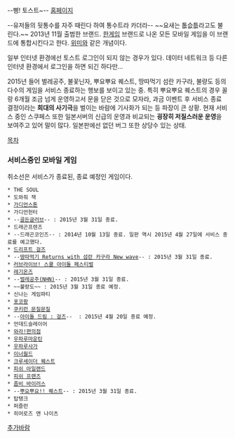--삥! 토스트~--
[http://www.toast.com/mobile.nhn 홈페이지]

--유저들의 뒷통수를 자주 때린다 하여 통수트라 카더라-- ~~요새는 톲슶틊라고도 불린다.~~
2013년 11월 출범한 브랜드. [[한게임]] 브랜드로 나온 모든 모바일 게임을 이 브랜드에 통합시킨다고 한다. [[위미]]와 같은 개념이다. 

일부 인터넷 환경에선 토스트 로그인이 되지 않는 경우가 있다. 데이터 네트워크 등 다른 인터넷 환경에서 로그인을 하면 되긴 하다만...

2015년 들어 벌레공주, 불꽃닌자, 뿌요뿌요 퀘스트, 땅따먹기 섬란 카구라, 불량도 등의 다수의 게임을 서비스 종료하는 행보를 보이고 있는 중. 특히 뿌요뿌요 퀘스트의 경우 꼴랑 6개월 조금 넘게 운영하고서 문을 닫은 것으로 모자라, 과금 이벤트 후 서비스 종료 결정이라는 '''희대의 사기극'''을 벌이는 바람에 기사화가 되는 등 파장이 큰 상황. 현재 서비스 중인 스쿠페스 또한 일본서버의 신급의 운영과 비교되는 '''굉장히 저질스러운 운영'''을 보여주고 있어 말이 많다. 일본판에선 없던 버그 또한 상당수 있는 상태.

[[목차]]

=== 서비스중인 모바일 게임 ===
취소선은 서비스가 종료된, 종료 예정인 게임이다.
 * THE SOUL
 * 도와줘 잭
 * [[가디언스톤]]
 * 가디언헌터
 * --[[골든글러브]]-- : 2015년 3월 31일 종료.
 * 드래곤프렌즈
 * --드래곤코인즈-- : 2014년 10월 13일 종료. 일판 역시 2015년 4월 27일에 서비스 종료를 예고했다.
 * [[드리프트 걸즈]]
 * --[[땅따먹기 Returns with 섬란 카구라 New wave]]-- : 2015년 3월 31일 종료.
 * [[러브라이브! 스쿨 아이돌 페스티벌]]
 * [[레기온즈]]
 * --[[벌레공주(NHN)]]-- : 2015년 3월 31일 종료.
 * ~~불량도~~ : 2015년 3월 31일 종료 예정.
 * 신나는 게임파티
 * [[포코팡]]
 * [[쿠키런 문질문질]]
 * --[[아이돌 드림 : 걸즈]]--  : 2015년 4월 20일 종료 예정.
 * 언데드슬레이어
 * [[와라!편의점]]
 * [[우파루마운틴]]
 * [[우파루사가]]
 * [[이너월드]]
 * [[크루세이더 퀘스트]]
 * [[피쉬 아일랜드]]
 * [[피쉬 프랜즈]]
 * [[좀비 바이러스]]
 * --[[뿌요뿌요!! 퀘스트]]-- : 2015년 3월 31일 종료.
 * 탑탱크
 * 퍼즐런
 * 히어로즈 앤 나이츠
[[추가바람]]
